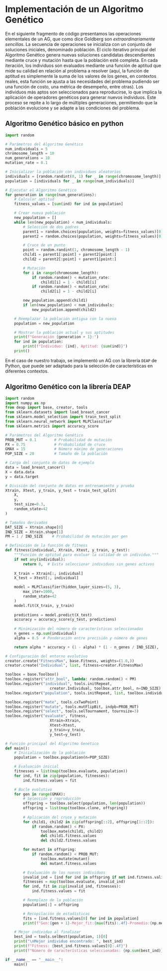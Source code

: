 # Implementación de un Algoritmo Genético {#sec-appA}

En el siguiente fragmento de código presentamos las operaciones elementales de un AG, que como dice Goldberg son *extraordinariamente sencillas*. La secuencia de operaciones se inicializa con un conjunto de soluciones iniciales, denominado población. El ciclo iterativo principal del Algoritmo Genético genera nuevas soluciones candidatas descendientes mediante cruce y mutación hasta que la población esté completa. En cada iteración, los individuos son evaluados mediante una función de aptitud que mide su calidad en relación al problema a resolver (aquí, la función de aptitud es simplemente la suma de los valores de los genes, en contextos reales, esta función se ajusta a las necesidades del problema pudiendo ser una función de costo, una métrica de desempeño, entre otras). Los individuos más aptos son seleccionados para reproducirse, lo que implica la aplicación de operadores genéticos para generar nuevos individuos. Este proceso se repite a lo largo de múltiples generaciones, permitiendo que la población evolucione y se adapte a las condiciones del problema. 
    
## Algoritmo Genético básico en python

```python 
import random

# Parámetros del Algoritmo Genético
num_individuals = 5
chromosome_length = 10
num_generations = 10
mutation_rate = 0.1

# Inicializar la población con individuos aleatorios
individuals = [random.randint(0, 1) for _ in range(chromosome_length)]
population = [individuals for _ in range(num_individuals)]

# Ejecutar el Algoritmo Genético
for generation in range(num_generations):
    # Calcular aptitud
    fitness_values = [sum(ind) for ind in population]

    # Crear nueva población
    new_population = []
    while len(new_population) < num_individuals:
        # Selección de dos padres
        parent1 = random.choices(population, weights=fitness_values)[0]
        parent2 = random.choices(population, weights=fitness_values)[0]

        # Cruce de un punto
        point = random.randint(1, chromosome_length - 1)
        child1 = parent1[:point] + parent2[point:]
        child2 = parent2[:point] + parent1[point:]

        # Mutación
        for i in range(chromosome_length):
            if random.random() < mutation_rate:
                child1[i] = 1 - child1[i]
            if random.random() < mutation_rate:
                child2[i] = 1 - child2[i]

        new_population.append(child1)
        if len(new_population) < num_individuals:
            new_population.append(child2)

    # Reemplazar la población antigua con la nueva
    population = new_population

    # Mostrar la población actual y sus aptitudes
    print(f"Generación {generation + 1}:")
    for ind in population:
        print(f"Individuo: {ind}, Aptitud: {sum(ind)}")
    print()
```

En el caso de nuestro trabajo, se implementó un AG con la librería `DEAP` de Python, que puede ser adaptado para la selección de características en diferentes contextos. 

## Algoritmo Genético con la librería DEAP 

```python
import random
import numpy as np
from deap import base, creator, tools
from sklearn.datasets import load_breast_cancer
from sklearn.model_selection import train_test_split
from sklearn.neural_network import MLPClassifier
from sklearn.metrics import accuracy_score

# Parámetros del Algoritmo Genético
PROB_MUT = 0.1        # Probabilidad de mutación
PX = 0.75             # Probabilidad de cruce
GMAX = 15             # Número máximo de generaciones
POP_SIZE = 20         # Tamaño de la población

# Carga del conjunto de datos de ejemplo
data = load_breast_cancer()
X = data.data
y = data.target

# División del conjunto de datos en entrenamiento y prueba
Xtrain, Xtest, y_train, y_test = train_test_split(
    X, 
    y, 
    test_size=0.3, 
    random_state=42
)

# Tamaños derivados
DAT_SIZE = Xtrain.shape[0]
IND_SIZE = Xtrain.shape[1]
PM = 1 / IND_SIZE    # Probabilidad de mutación por gen

# Definición de la función de fitness
def fitness(individual, Xtrain, Xtest, y_train, y_test):
    """Función de aptitud para evaluar la calidad de un individuo."""
    if not any(individual):
        return 0,  # Evita seleccionar individuos sin genes activos
    
    X_train = Xtrain[:, individual]
    X_test = Xtest[:, individual]

    model = MLPClassifier(hidden_layer_sizes=(5, 3), 
        max_iter=1000, 
        random_state=42
    )
    model.fit(X_train, y_train)
    
    predictions = model.predict(X_test)
    accuracy = accuracy_score(y_test, predictions)
    
    # Minimización del número de características seleccionadas
    n_genes = np.sum(individual)
    alpha = 0.5  # Ponderación entre precisión y número de genes

    return alpha * accuracy + (1 - alpha) * (1 - n_genes / IND_SIZE),

# Configuración del entorno evolutivo
creator.create("FitnessMax", base.Fitness, weights=(1.0,))
creator.create("Individual", list, fitness=creator.FitnessMax)

toolbox = base.Toolbox()
toolbox.register("attr_bool", lambda: random.random() < PM)
toolbox.register("individual", tools.initRepeat, 
                    creator.Individual, toolbox.attr_bool, n=IND_SIZE)
toolbox.register("population", tools.initRepeat, list, toolbox.individual)

toolbox.register("mate", tools.cxTwoPoint)
toolbox.register("mutate", tools.mutFlipBit, indpb=PROB_MUT)
toolbox.register("select", tools.selTournament, tournsize=3)
toolbox.register("evaluate", fitness, 
                    Xtrain=Xtrain, 
                    Xtest=Xtest, 
                    y_train=y_train, 
                    y_test=y_test)

# Función principal del Algoritmo Genético
def main():
    # Inicialización de la población
    population = toolbox.population(n=POP_SIZE)

    # Evaluación inicial
    fitnesses = list(map(toolbox.evaluate, population))
    for ind, fit in zip(population, fitnesses):
        ind.fitness.values = fit

    # Bucle evolutivo
    for gen in range(GMAX):
        # Selección y reproducción
        offspring = toolbox.select(population, len(population))
        offspring = list(map(toolbox.clone, offspring))
        
        # Aplicación del cruce y mutación
        for child1, child2 in zip(offspring[::2], offspring[1::2]):
            if random.random() < PX:
                toolbox.mate(child1, child2)
                del child1.fitness.values
                del child2.fitness.values

        for mutant in offspring:
            if random.random() < PROB_MUT:
                toolbox.mutate(mutant)
                del mutant.fitness.values

        # Evaluación de los nuevos individuos
        invalid_ind = [ind for ind in offspring if not ind.fitness.valid]
        fitnesses = map(toolbox.evaluate, invalid_ind)
        for ind, fit in zip(invalid_ind, fitnesses):
            ind.fitness.values = fit

        # Reemplazo de la población
        population[:] = offspring

        # Recopilación de estadísticas
        fits = [ind.fitness.values[0] for ind in population]
        print(f"Gen:{gen + 1}-Mejor_fit:{max(fits):.4f}-Promedio:{np.mean(fits):.4f}")

    # Mejor individuo al finalizar
    best_ind = tools.selBest(population, 1)[0]
    print("\nMejor individuo encontrado: ", best_ind)
    print(f"Fitness: {best_ind.fitness.values[0]:.4f}")
    print(f"Número de características seleccionadas: {np.sum(best_ind)}")

if __name__ == "__main__":
    main()
```
